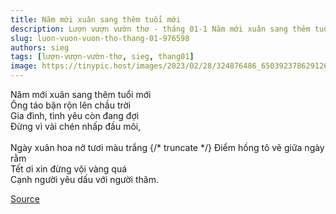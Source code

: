 ```yaml
---
title: Năm mới xuân sang thêm tuổi mới
description: Lượn vượn vườn thơ - tháng 01-1 Năm mới xuân sang thêm tuổi mới Ông táo bận rộn lên chầu trời
slug: luon-vuon-vuon-tho-thang-01-976598
authors: sieg
tags: [lượn-vượn-vườn-thơ, sieg, thang01]
image: https://tinypic.host/images/2023/02/28/324876486_6503923786291269_2544225073870142567_n.th.jpg
---
```


Năm mới xuân sang thêm tuổi mới\
Ông táo bận rộn lên chầu trời\
Gia đình, tình yêu còn đang đợi\
Đừng vì vài chén nhấp đầu môi,\
\
Ngày xuân hoa nở tươi màu trắng
{/* truncate */}
Điểm hồng tô vẽ giữa ngày rằm\
Tết ơi xin đừng vội vàng quá\
Cạnh người yêu dấu với người thăm.

[Source](https://www.facebook.com/ape.poem/posts/pfbid0znm3woRueWeCMUQF5adVsEuC8Tup1UJ9DstP6o6sEFeHRpUrF8LjbbLEzuCAEsF5l)
